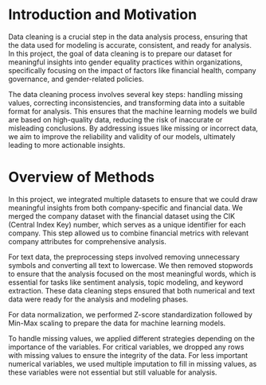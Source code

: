 # Introduction and Motivation

Data cleaning is a crucial step in the data analysis process, ensuring that the data used for modeling is accurate, consistent, and ready for analysis. In this project, the goal of data cleaning is to prepare our dataset for meaningful insights into gender equality practices within organizations, specifically focusing on the impact of factors like financial health, company governance, and gender-related policies.

The data cleaning process involves several key steps: handling missing values, correcting inconsistencies, and transforming data into a suitable format for analysis. This ensures that the machine learning models we build are based on high-quality data, reducing the risk of inaccurate or misleading conclusions. By addressing issues like missing or incorrect data, we aim to improve the reliability and validity of our models, ultimately leading to more actionable insights.

# Overview of Methods

In this project, we integrated multiple datasets to ensure that we could draw meaningful insights from both company-specific and financial data. We merged the company dataset with the financial dataset using the CIK (Central Index Key) number, which serves as a unique identifier for each company. This step allowed us to combine financial metrics with relevant company attributes for comprehensive analysis.

For text data, the preprocessing steps involved removing unnecessary symbols and converting all text to lowercase. We then removed stopwords to ensure that the analysis focused on the most meaningful words, which is essential for tasks like sentiment analysis, topic modeling, and keyword extraction. These data cleaning steps ensured that both numerical and text data were ready for the analysis and modeling phases.

For data normalization, we performed Z-score standardization followed by Min-Max scaling to prepare the data for machine learning models.

To handle missing values, we applied different strategies depending on the importance of the variables. For critical variables, we dropped any rows with missing values to ensure the integrity of the data. For less important numerical variables, we used multiple imputation to fill in missing values, as these variables were not essential but still valuable for analysis. 
